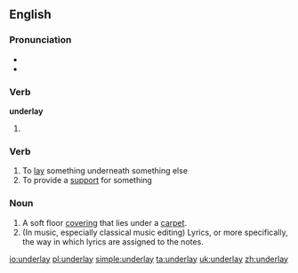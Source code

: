 ==English==

===Pronunciation===
* {{IPA|/ʌndəɻˈleɪ/}}
* {{rhymes|eɪ}}

===Verb===
'''underlay'''

# {{past tense of| to [[underlie]]}}

===Verb===
{{en-verb|underlays|underlaying|underlaid}}

# To [[lay]] something underneath something else
# To provide a [[support]] for something

===Noun===
{{en-noun}}

# A soft floor [[covering]] that lies under a [[carpet]].
# (In music, especially classical music editing) Lyrics, or more specifically, the way in which lyrics are assigned to the notes.

[[io:underlay]]
[[pl:underlay]]
[[simple:underlay]]
[[ta:underlay]]
[[uk:underlay]]
[[zh:underlay]]